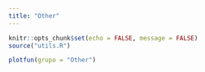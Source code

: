 ```yaml
---
title: "Other"
---
```


```r
knitr::opts_chunk$set(echo = FALSE, message = FALSE)
source("utils.R")
```

```r
plotfun(grupo = "Other")
```


